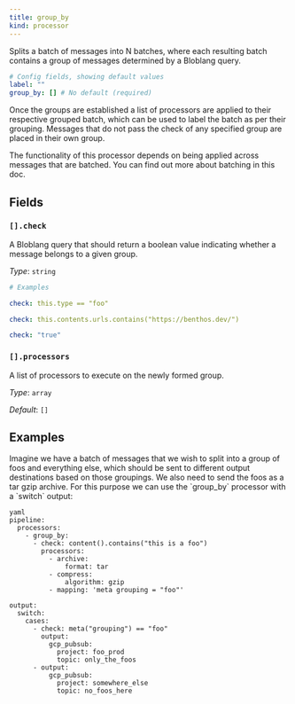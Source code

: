 ```yaml
---
title: group_by
kind: processor
---
```


Splits a batch of messages into N batches, where each resulting batch contains a group of messages determined by a Bloblang query.

```yml
# Config fields, showing default values
label: ""
group_by: [] # No default (required)
```

Once the groups are established a list of processors are applied to their respective grouped batch, which can be used to label the batch as per their grouping. Messages that do not pass the check of any specified group are placed in their own group.

The functionality of this processor depends on being applied across messages that are batched. You can find out more about batching in this doc.

## Fields

### `[].check`

A Bloblang query that should return a boolean value indicating whether a message belongs to a given group.


*Type*: `string`


```yml
# Examples

check: this.type == "foo"

check: this.contents.urls.contains("https://benthos.dev/")

check: "true"
```

### `[].processors`

A list of processors to execute on the newly formed group.


*Type*: `array`

*Default*: `[]`

## Examples

<Tabs>
<TabItem label="Grouped Processing">
Imagine we have a batch of messages that we wish to split into a group of foos and everything else, which should be sent to different output destinations based on those groupings. We also need to send the foos as a tar gzip archive. For this purpose we can use the `group_by` processor with a `switch` output:

```
yaml
pipeline:
  processors:
    - group_by:
      - check: content().contains("this is a foo")
        processors:
          - archive:
              format: tar
          - compress:
              algorithm: gzip
          - mapping: 'meta grouping = "foo"'

output:
  switch:
    cases:
      - check: meta("grouping") == "foo"
        output:
          gcp_pubsub:
            project: foo_prod
            topic: only_the_foos
      - output:
          gcp_pubsub:
            project: somewhere_else
            topic: no_foos_here

```

</TabItem>
</Tabs>



